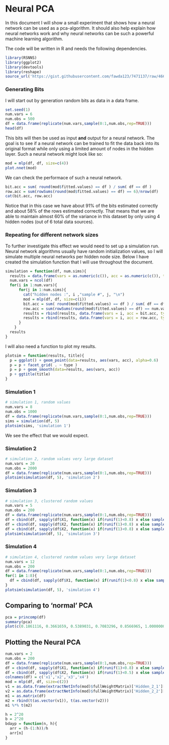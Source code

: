 # Neural PCA 

In this document I will show a small experiment that shows how a neural network can be used as a pca-algorithm. It should also help explain how neural networks work and why neural networks can be such a powerful machine learning algorithm. 

The code will be written in R and needs the following dependencies. 

```r
library(RSNNS)
library(ggplot2)
library(devtools)
library(reshape)
source_url('https://gist.githubusercontent.com/fawda123/7471137/raw/466c1474d0a505ff044412703516c34f1a4684a5/nnet_plot_update.r')
```

### Generating Bits

I will start out by generation random bits as data in a data frame.

```r
set.seed(1)
num.vars = 6 
num.obs = 500 
df = data.frame(replicate(num.vars,sample(0:1,num.obs,rep=TRUE)))
head(df)
```

This bits will then be used as input **and** output for a neural network. The goal is to see if a neural network can be trained to fit the data back into its original format while only using a limited amount of nodes in the hidden layer. Such a neural network might look like so:

```r
mod = mlp(df, df, size=c(4))
plot.nnet(mod)
```

We can check the performace of such a neural network. 

```r
bit.acc = sum( round(mod$fitted.values) == df ) / sum( df == df )
row.acc = sum(rowSums(round(mod$fitted.values) == df) == 6)/nrow(df)
cat(bit.acc, row.acc)
```

Notice that in this case we have about 91% of the bits estimated correctly and about 58% of the rows estimated correctly. That means that we are able to maintain almost 60% of the variance in this dataset by only using 4 hidden nodes (out of 6 total data sources). 

### Repeating for different network sizes

To further investigate this effect we would need to set up a simulation run. Neural network algorithms usually have random initialization values, so I will simulate multiple neural networks per hidden node size. Below I have created the simulation function that I will use throughout the document. 


```r
simulation = function(df, num.sims){
  results = data.frame(vars = as.numeric(c()), acc = as.numeric(c()), type=as.factor(c()))
  num.vars = ncol(df)  
  for(i in 1:num.vars){
	  for(j in 1:num.sims){
	    cat("hidden nodes :", i ,"sample #", j, "\n")
	    mod = mlp(df, df, size=c(i))
	    bit.acc = sum( round(mod$fitted.values) == df ) / sum( df == df )
	    row.acc = sum(rowSums(round(mod$fitted.values) == df) == num.vars)/nrow(df)
	    results = rbind(results, data.frame(vars = i, acc = bit.acc, type= "bit"))
	    results = rbind(results, data.frame(vars = i, acc = row.acc, type= "row"))
	  }
	}
  results 
}
```
 
I will also need a function to plot my results. 

```r
plotsim = function(results, title){
  p = ggplot() + geom_point(data=results, aes(vars, acc), alpha=0.6) 
  p = p + facet_grid( . ~ type )
  p = p + geom_smooth(data=results, aes(vars, acc))
  p + ggtitle(title)
}
```

### Simulation 1

```r
# simulation 1, random values 
num.vars = 8
num.obs = 1000 
df = data.frame(replicate(num.vars,sample(0:1,num.obs,rep=TRUE)))
sims = simulation(df, 5)
plotsim(sims, 'simulation 1')
```

We see the effect that we would expect. 

### Simulation 2
```r
# simulation 2, random values very large dataset
num.vars = 20
num.obs = 2000 
df = data.frame(replicate(num.vars,sample(0:1,num.obs,rep=TRUE)))
plotsim(simulation(df, 5), 'simulation 2')
```

### Simulation 3

```r
# simulation 3, clustered random values 
num.vars = 5
num.obs = 200 
df = data.frame(replicate(num.vars,sample(0:1,num.obs,rep=TRUE)))
df = cbind(df, sapply(df$X1, function(x) if(runif(1)<0.8) x else sample(0:1)[1]))
df = cbind(df, sapply(df$X2, function(x) if(runif(1)<0.8) x else sample(0:1)[1]))
df = cbind(df, sapply(df$X2, function(x) if(runif(1)<0.8) x else sample(0:1)[1]))
plotsim(simulation(df, 5), 'simulation 3')
```

### Simulation 4
```r
# simulation 4, clustered random values very large dataset
num.vars = 12
num.obs = 200 
df = data.frame(replicate(num.vars,sample(0:1,num.obs,rep=TRUE)))
for(1 in 1:8){
  df = cbind(df, sapply(df$X1, function(x) if(runif(1)<0.8) x else sample(0:1)[1]))
}
plotsim(simulation(df, 5), 'simulation 4')
```

## Comparing to 'normal' PCA 

```r
pca = princomp(df)
summary(pca)
plot(c(0.1861116, 0.3661659, 0.5389031, 0.7083296, 0.8566965, 1.0000000))
```

## Plotting the Neural PCA 

```r
num.vars = 2
num.obs = 200 
df = data.frame(replicate(num.vars,sample(0:1,num.obs,rep=TRUE)))
df = cbind(df, sapply(df$X1, function(x) if(runif(1)<0.8) x else sample(0:1)[1]))
df = cbind(df, sapply(df$X2, function(x) if(runif(1)<0.5) x else sample(0:1)[1]))
colnames(df) = c('x1','x2','x3','x4')
mod = mlp(df, df, size=c(2))
v1 = as.data.frame(extractNetInfo(mod)$fullWeightMatrix)['Hidden_2_1'][1:4,]
v2 = as.data.frame(extractNetInfo(mod)$fullWeightMatrix)['Hidden_2_2'][1:4,]
m1 = as.matrix(df)
m2 = rbind(t(as.vector(v1)), t(as.vector(v2)))
m1 %*% t(m2)
```

```r
h = 2^20
b = 2^20
bdayp = function(n, h){
  arr = (h-(1:h))/h
  arr[n]
}
```